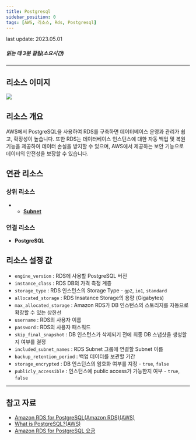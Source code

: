 ```yaml
---
title: Postgresql
sidebar_position: 0
tags: [AWS, 리소스, Rds, Postgresql]
---
```



<span className="theme-doc-version-badge badge badge--secondary">
    last update: 2023.05.01
</span>

##### 읽는 데 3분 걸림(소요시간)

---

## 리소스 이미지

<img src={icon} />

## 리소스 개요

AWS에서 PostgreSQL을 사용하여 RDS를 구축하면 데이터베이스 운영과 관리가 쉽고, 확장성이 높습니다. 또한 RDS는 데이터베이스 인스턴스에 대한 자동 백업 및 복원 기능을 제공하여 데이터 손실을 방지할 수 있으며, AWS에서 제공하는 보안 기능으로 데이터의 안전성을 보장할 수 있습니다.

## 연관 리소스

### 상위 리소스

-   - [**Subnet**](https://docs.cstudio.app/docs/resource/azure/Network/Subnet)

### 연결 리소스

-   **PostgreSQL**

## 리소스 설정 값

-   `engine_version` : RDS에 사용할 PostgreSQL 버전
-   `instance_class` : RDS DB의 가격 측정 계층
-   `storage_type` : RDS 인스턴스의 Storage Type - `gp2`, `io1`, `standard`
-   `allocated_storage` : RDS Insatance Storage의 용량 (Gigabytes)
-   `max_allocated_storage` : Amazon RDS가 DB 인스턴스의 스토리지를 자동으로 확장할 수 있는 상한선
-   `username` : RDS의 사용자 이름
-   `password` : RDS의 사용자 패스워드
-   `skip_final_snapshot` : DB 인스턴스가 삭제되기 전에 최종 DB 스냅샷을 생성할지 여부를 결정
-   `included_subnet_names` : RDS Subnet 그룹에 연결할 Subnet 이름
-   `backup_retention_period` : 백업 데이터를 보관할 기간
-   `storage_encrypted` : DB 인스턴스의 암호화 여부를 지정 - `true`, `false`
-   `publicly_accessible` : 인스턴스에 public access가 가능한지 여부 - `true`, `false`

---

## 참고 자료

-   [Amazon RDS for PostgreSQL(Amazon RDS)(AWS)](https://aws.amazon.com/ko/rds/postgresql/)
-   [What is PostgreSQL?(AWS)](https://aws.amazon.com/ko/rds/postgresql/what-is-postgresql/)
-   [Amazon RDS for PostgreSQL 요금](https://aws.amazon.com/ko/rds/postgresql/pricing/)
